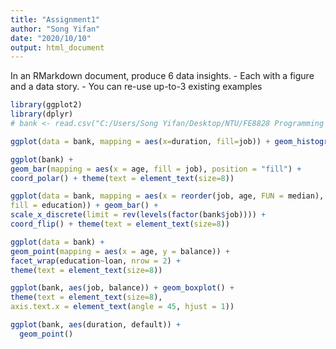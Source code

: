 ```yaml
---
title: "Assignment1"
author: "Song Yifan"
date: "2020/10/10"
output: html_document
---
```

In an RMarkdown document, produce 6 data insights.
- Each with a figure and a data story.
- You can re-use up-to-3 existing examples

```r
library(ggplot2)
library(dplyr)
# bank <- read.csv("C:/Users/Song Yifan/Desktop/NTU/FE8828 Programming Web Application/week 4/Assignment 4/bank.csv", sep=";")
```



```r
ggplot(data = bank, mapping = aes(x=duration, fill=job)) + geom_histogram(binwidth = 2) + theme(text = element_text(size=8))
```

```r
ggplot(bank) +
geom_bar(mapping = aes(x = age, fill = job), position = "fill") +
coord_polar() + theme(text = element_text(size=8))
```
```r
ggplot(data = bank, mapping = aes(x = reorder(job, age, FUN = median),
fill = education)) + geom_bar() +
scale_x_discrete(limit = rev(levels(factor(bank$job)))) +
coord_flip() + theme(text = element_text(size=8))
```
```r
ggplot(data = bank) +
geom_point(mapping = aes(x = age, y = balance)) +
facet_wrap(education~loan, nrow = 2) +
theme(text = element_text(size=8))
```
```r
ggplot(bank, aes(job, balance)) + geom_boxplot() +
theme(text = element_text(size=8),
axis.text.x = element_text(angle = 45, hjust = 1))
```
```r
ggplot(bank, aes(duration, default)) +
  geom_point()
```

